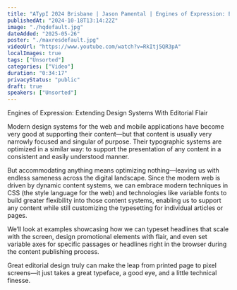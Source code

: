 ```yaml
---
title: "ATypI 2024 Brisbane | Jason Pamental | Engines of Expression: Extending Design Systems With..."
publishedAt: "2024-10-18T13:14:22Z"
image: "./hqdefault.jpg"
dateAdded: "2025-05-26"
poster: "./maxresdefault.jpg"
videoUrl: "https://www.youtube.com/watch?v=RkItj5QR3pA"
localImages: true
tags: ["Unsorted"]
categories: ["Video"]
duration: "0:34:17"
privacyStatus: "public"
draft: true
speakers: ["Unsorted"]
---
```

Engines of Expression: Extending Design Systems With Editorial Flair

Modern design systems for the web and mobile applications have become very good at supporting their content—but that content is usually very narrowly focused and singular of purpose. Their typographic systems are optimized in a similar way: to support the presentation of any content in a consistent and easily understood manner.

But accommodating anything means optimizing nothing—leaving us with endless sameness across the digital landscape. Since the modern web is driven by dynamic content systems, we can embrace modern techniques in CSS (the style language for the web) and technologies like variable fonts to build greater flexibility into those content systems, enabling us to support any content while still customizing the typesetting for individual articles or pages.

We’ll look at examples showcasing how we can typeset headlines that scale with the screen, design promotional elements with flair, and even set variable axes for specific passages or headlines right in the browser during the content publishing process.

Great editorial design truly can make the leap from printed page to pixel screens—it just takes a great typeface, a good eye, and a little technical finesse.
